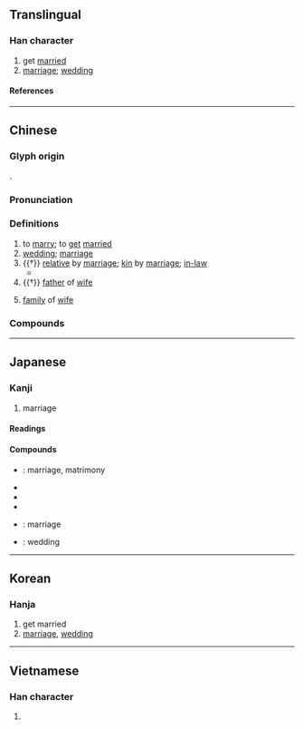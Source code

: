 {{character info}}
==Translingual==
{{stroke order|strokes=11}}

===Han character===
{{Han char|rn=38|rad=女|as=08|sn=11|four=42464|canj=VHPA|ids=⿰女昏}}

# get [[marry|married]]
# [[marriage]]; [[wedding]]

====References====
{{Han ref|kx=0264.340|dkj=06418|hdz=21060.110|uh=5A5A}}

----

==Chinese==
{{zh-forms}}

===Glyph origin===
{{Han etym}}
{{Han compound|女|昏|ls=psc|c1=s|c2=p}}.

===Pronunciation===
{{zh-pron
|m=hūn
|m-s=
|c=fan1
|c-t=
|g=
|h=pfs=fûn;gd=fun1
|j=
|mb=
|md=huŏng
|mn=hun
|mn-t=hung1
|w=1hun
|x=
|mc=y
|oc=y
|cat=v,n
}}

===Definitions===
{{zh-hanzi}}

# to [[marry]]; to [[get]] [[married]]
# [[wedding]]; [[marriage]]
# {{†}} [[relative]] by [[marriage]]; [[kin]] by [[marriage]]; [[in-law]]
#* {{zh-x|汝 克 黜 乃 心，施 實德 于 民，至于 婚友，丕 乃 敢 大言 汝 有 積德。|If you can put away your (selfish) thoughts, and bestow real good upon the people, reaching (also) to your own '''relatives''' and friends, you may boldly venture to make your words great, and say that you have accumulated merit.|ref=Shangshu-L}}
# {{†}} [[father]] of [[wife]]
# {{zh-hg}} [[family]] of [[wife]]

===Compounds===
{{zh-der|結婚|婚變|婚假|婚嫁|婚檢|婚禮|婚戀|婚齡|婚配|婚期|婚娶|婚喪|婚紗|婚生子女|婚事|婚書|婚俗|婚外戀|婚姻|婚姻法|婚姻介紹所|婚約|不婚媽媽|不婚族|主婚|主婚人|亂婚|二婚|二婚頭|允婚|內婚|公證結婚|再婚|冥婚|初婚|判決離婚|前婚後嫁|劫婚|勘婚|合婚|單婚|天婚|女嫁男婚|妻姊妹婚|婚友介紹|婚友社|婚喪喜慶|婚姻失調|婚姻懇談|婚姻暴力|婚姻自由|婚宴|婚對|婚閥|完婚|宴爾新婚|寶石婚|已婚|布婚|幽婚|後婚兒|復婚|徵婚|悔婚|成婚|指婚|指腹為婚|搶婚|撞天婚|新婚|新婚燕爾|早婚|明婚正配|晚婚|木婚|未婚|未婚夫|未婚妻|未婚媽媽|棉婚|棉布婚|水晶婚|求婚|燕爾新婚|珊瑚婚|珍珠婚|瓷婚|男婚女嫁|男婚女聘|白金婚|皮婚|盲婚啞嫁|碧玉婚|糖婚|紅寶石婚|紙婚|結婚戒指|結婚證書|絲婚|綠寶石婚|網路婚禮|羊布婚|翠玉婚|聯婚|腹婚妻|花邊婚|複婚制|訂婚|訂婚柬帖|許婚|試婚|論及婚嫁|證婚|證婚人|象牙婚|賣婚|賴婚|退婚|退婚書|逃婚|通婚|適婚年齡|重婚|金剛鑽婚|金婚|銀婚|銅婚|鋼婚|錫婚|鐵婚|鑽石婚|陶器婚|集團結婚|雜婚|離婚|離婚率|麻婚|婚外}}

----

==Japanese==

===Kanji===
{{ja-kanji|grade=c|rs=女08}}

# marriage

====Readings====
{{ja-readings
|goon=こん
|kanon=こん
|kun=えんぐみ-
}}

====Compounds====
* {{ja-r|婚姻|こんいん}}: marriage, matrimony
* {{ja-r|婚期|こんき}}
* {{ja-r|婚約|こんやく}}
* {{ja-r|婚礼|こんれい}}
* {{ja-r|結婚|けっこん}}: marriage
* {{ja-r|結婚式|けっこんしき}}: wedding

----

==Korean==

===Hanja===
{{ko-hanja|hangeul=혼|rv=hon|mr=hon}}

# get married
# [[marriage]], [[wedding]]

----

==Vietnamese==

===Han character===
{{vi-readings|reading=hôn|rs=女08}}

# {{rfdef|vi|sort=女08}}